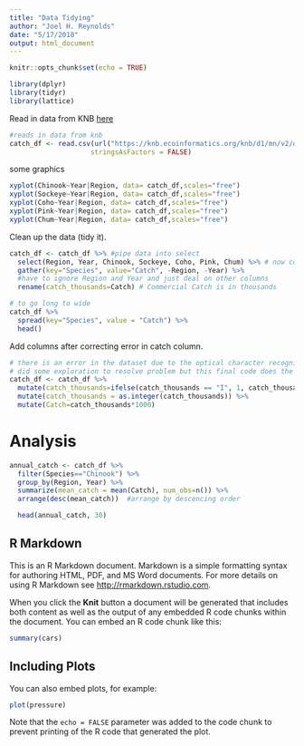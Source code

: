 ```yaml
---
title: "Data Tidying"
author: "Joel H. Reynolds"
date: "5/17/2018"
output: html_document
---
```


```r
knitr::opts_chunk$set(echo = TRUE)
```

```r
library(dplyr)
library(tidyr)
library(lattice)
```

Read in data from KNB [here](https://knb.ecoinformatics.org/#view/df35b.304.2)
```r
#reads in data from knb
catch_df <- read.csv(url("https://knb.ecoinformatics.org/knb/d1/mn/v2/object/df35b.302.1", method = "libcurl"),
                    stringsAsFactors = FALSE)
```
some graphics
```r
xyplot(Chinook~Year|Region, data= catch_df,scales="free")
xyplot(Sockeye~Year|Region, data= catch_df,scales="free")
xyplot(Coho~Year|Region, data= catch_df,scales="free")
xyplot(Pink~Year|Region, data= catch_df,scales="free")
xyplot(Chum~Year|Region, data= catch_df,scales="free")

```

Clean up the data (tidy it).
```r

catch_df <- catch_df %>% #pipe data into select
  select(Region, Year, Chinook, Sockeye, Coho, Pink, Chum) %>% # now convert wide to long
  gather(key="Species", value="Catch", -Region, -Year) %>% 
  #have to ignore Region and Year and just deal on other columns
  rename(catch_thousands=Catch) # Commercial Catch is in thousands 
```

```r
# to go long to wide
catch_df %>%
  spread(key="Species", value = "Catch") %>%
  head()
```


Add columns after correcting error in catch column.
```r
# there is an error in the dataset due to the optical character recognition - a '1' got read in as an 'I'.
# did some exploration to resolve problem but this final code does the error correction explicitly so reproducible.
catch_df <- catch_df %>%
  mutate(catch_thousands=ifelse(catch_thousands == "I", 1, catch_thousands)) %>%
  mutate(catch_thousands = as.integer(catch_thousands)) %>%
  mutate(Catch=catch_thousands*1000)  
```

# Analysis

```r

annual_catch <- catch_df %>%
  filter(Species=="Chinook") %>%
  group_by(Region, Year) %>%
  summarize(mean_catch = mean(Catch), num_obs=n()) %>%
  arrange(desc(mean_catch))  #arrange by descencing order

  head(annual_catch, 30)
```




## R Markdown

This is an R Markdown document. Markdown is a simple formatting syntax for authoring HTML, PDF, and MS Word documents. For more details on using R Markdown see <http://rmarkdown.rstudio.com>.

When you click the **Knit** button a document will be generated that includes both content as well as the output of any embedded R code chunks within the document. You can embed an R code chunk like this:

```r
summary(cars)
```

## Including Plots

You can also embed plots, for example:

```r
plot(pressure)
```

Note that the `echo = FALSE` parameter was added to the code chunk to prevent printing of the R code that generated the plot.
